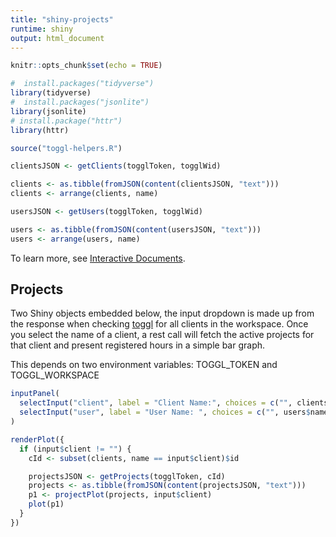 ```yaml
---
title: "shiny-projects"
runtime: shiny
output: html_document
---
```


```r
knitr::opts_chunk$set(echo = TRUE)
```

```r
#  install.packages("tidyverse")
library(tidyverse)
#  install.packages("jsonlite")
library(jsonlite)
# install.package("httr")
library(httr)
```

```r
source("toggl-helpers.R")
```

```r
clientsJSON <- getClients(togglToken, togglWid)

clients <- as.tibble(fromJSON(content(clientsJSON, "text")))
clients <- arrange(clients, name)
```

```r
usersJSON <- getUsers(togglToken, togglWid)

users <- as.tibble(fromJSON(content(usersJSON, "text")))
users <- arrange(users, name)
```

To learn more, see [Interactive Documents](http://rmarkdown.rstudio.com/authoring_shiny.html).

## Projects

Two Shiny objects embedded below, the input dropdown is made up from the response when checking [toggl](www.toogl.com) for all clients in the workspace. Once you select the name of a client, a rest call will fetch the active projects for that client and present registered hours in a simple bar graph.


This depends on two environment variables: TOGGL_TOKEN and TOGGL_WORKSPACE


```r
inputPanel(
  selectInput("client", label = "Client Name:", choices = c("", clients$name), selected = "NA"),
  selectInput("user", label = "User Name: ", choices = c("", users$name), selected = "NA")
)

renderPlot({
  if (input$client != "") {
    cId <- subset(clients, name == input$client)$id

    projectsJSON <- getProjects(togglToken, cId)
    projects <- as.tibble(fromJSON(content(projectsJSON, "text")))
    p1 <- projectPlot(projects, input$client)
    plot(p1)
  }
})
```
